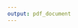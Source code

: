 ```yaml
---
output: pdf_document
---
```


\begin{centering}

\vspace{5cm}


    {\Large Humboldt-Universit\"at zu Berlin \\
    School of Business and Economics \\
    Institute for Statistics and Econometrics\\} 
    
    \vspace{4cm}

{\huge{\bf On Pure Exploration, Thresholding Bandits, \\
and Kullback-Leibler Divergence\\}} 

\vspace{2cm}


{\large Master's Thesis submitted\\\vspace{0.5cm}
    to}
    \\\vspace{0.5cm}
    {\large{\bf Prof. Dr. Marius Kloft \\}}
    {\large{\bf Dr. Alexandra Carpentier \\}}
    \vspace{0.5cm}


    {\large by \\\vspace{0.5cm}
    {\bf Tim Radtke\\}
    (572481)\\
    born on 11.01.1992 in Viersen \\\vspace{1cm}}
    


    {\large in partial fulfillment of the requirements \\
    for the degree of \\
    {\bf Master of Science (M. Sc.) in Statistics\\} \vspace{3cm}
    Berlin, September 18, 2017\\}

\end{centering}